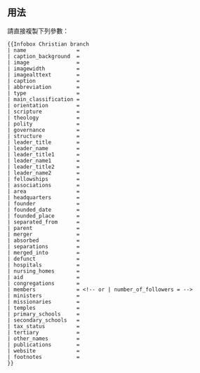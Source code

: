 {{Documentation subpage}}
<!-- EDIT TEMPLATE DOCUMENTATION BELOW THIS LINE -->

==用法==
請直接複製下列參數：
<pre>{{Infobox Christian branch
| name                = 
| caption_background  =
| image               = 
| imagewidth          = 
| imagealttext        = 
| caption             = 
| abbreviation        = 
| type                = 
| main_classification = 
| orientation         = 
| scripture           = 
| theology            =
| polity              = 
| governance          =
| structure           =
| leader_title        = 
| leader_name         = 
| leader_title1       = 
| leader_name1        = 
| leader_title2       = 
| leader_name2        = 
| fellowships         = 
| associations        = 
| area                = 
| headquarters        =
| founder             = 
| founded_date        = 
| founded_place       = 
| separated_from      = 
| parent              = 
| merger              = 
| absorbed            =
| separations         = 
| merged_into         =
| defunct             =
| hospitals           = 
| nursing_homes       = 
| aid                 = 
| congregations       = 
| members             = <!-- or | number_of_followers = -->
| ministers           = 
| missionaries        =
| temples             =
| primary_schools     = 
| secondary_schools   = 
| tax_status          =
| tertiary            = 
| other_names         = 
| publications        = 
| website             = 
| footnotes           = 
}}</pre>

{{Organization infoboxes}}
<includeonly>{{Sandbox other||<!-- 本行下加入模板的分類 -->
[[Category:基督教信息框模板]]
}}</includeonly>
